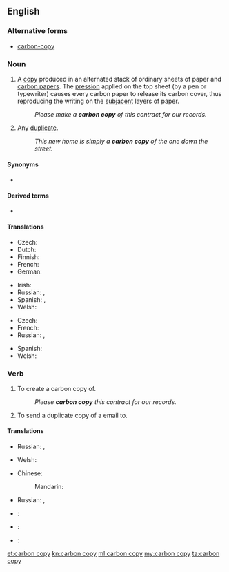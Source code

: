 ==English==
{{wikipedia|carbon copying}}

===Alternative forms===
* [[carbon-copy]]

===Noun===
{{en-noun|head=[[carbon]] [[copy]]|carbon copies}}

# A [[copy]] produced in an alternated stack of ordinary sheets of paper and [[carbon paper]]s. The [[pression]] applied on the top sheet (by a pen or typewriter) causes every carbon paper to release its carbon cover, thus reproducing the writing on the [[subjacent]] layers of paper.
#: ''Please make a '''carbon copy''' of this contract for our records.''
# Any [[duplicate]].
#: ''This new home is simply a '''carbon copy''' of the one down the street.''

====Synonyms====
* {{l|en|cc}}

====Derived terms====
* {{l|en|blind carbon copy}}

====Translations====
{{trans-top|a copy}}
* Czech: {{t|cs|průklep|m}}
* Dutch: {{t+|nl|doorslag|m}}
* Finnish: {{t|fi|hiilikopio}}
* French: {{t+|fr|copie|f}}
* German: {{t+|de|Durchschlag|m}}
{{trans-mid}}
* Irish: {{t|ga|cóip charbóin|f}}
* Russian: {{t+|ru|копия|f|tr=kópija}}, {{t|ru|копия через копирку|f|tr=kópija čérez kopírku}}
* Spanish: {{t+|es|copia|f}}, {{t|es|copia en papel carbón|f}}
* Welsh: {{t|cy|copi carbon|m}}
{{trans-bottom}}

{{trans-top|duplicate}}
* Czech: {{t|cs|kopie|f}}
* French: {{t+|fr|copie carbone}}
* Russian: {{t+|ru|копия|f|tr=kópija}}, {{t+|ru|дубликат|m|tr=dublikát}}
{{trans-mid}}
* Spanish: {{t+|es|duplicado}}
* Welsh: {{t|cy|copi carbon|m}}
{{trans-bottom}}

===Verb===
{{en-verb|head=[[carbon]] [[copy]]|carbon copies|carbon copying|carbon copied|carbon copied}}

# To create a carbon copy of.
#: ''Please '''carbon copy''' this contract for our records.''
# {{context|Internet|lang=en}} To send a duplicate copy of a email to.

====Translations====
{{trans-top|to create a carbon copy of}}
* Russian: {{t+|ru|копировать|impf|tr=kopírovat'}}, {{t+|ru|скопировать|pf|tr=skopírovat'}}
{{trans-mid}}
* Welsh: {{t|cy|carbon gopïo}}
{{trans-bottom}}

{{trans-top|cc (email)}}
* Chinese:
*: Mandarin: {{t+|cmn|抄送|tr=chāosòng|sc=Hani}}
{{trans-mid}}
* Russian: {{t|ru|посылать копию|impf|tr=posylát' kópiju}}, {{t|ru|послать копию|pf|tr=poslát' kópiju}}
{{trans-bottom}}

{{checktrans-top}}
* {{ttbc|ia}}: {{t|ia|copia al [[papiro carbon]]}}
* {{ttbc|pt}}: {{t|pt|cópia a [[papel-carbono]]|f}}
{{trans-mid}}
* {{ttbc|ro}}: {{t|ro|copie la [[indigo]]|f}}
{{trans-bottom}}

[[et:carbon copy]]
[[kn:carbon copy]]
[[ml:carbon copy]]
[[my:carbon copy]]
[[ta:carbon copy]]
